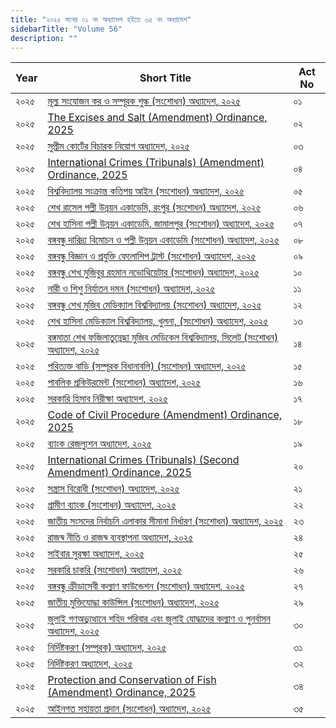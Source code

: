 ```yaml
---
title: "২০২৫ সনের ০১ নং অধ্যাদেশ হইতে ৩৫ নং অধ্যাদেশ"
sidebarTitle: "Volume 56"
description: ""
---
```


| Year | Short Title | Act No |
|------|-------------|--------|
| ২০২৫ | [মূল্য সংযোজন কর ও সম্পূরক শুল্ক (সংশোধন) অধ্যাদেশ, ২০২৫](/laws/volume-56/act-1514) | ০১ |
| ২০২৫ | [The Excises and Salt (Amendment) Ordinance, 2025](/laws/volume-56/act-1515) | ০২ |
| ২০২৫ | [সুপ্রীম কোর্টের বিচারক নিয়োগ অধ্যাদেশ, ২০২৫](/laws/volume-56/act-1516) | ০৩ |
| ২০২৫ | [International Crimes (Tribunals) (Amendment) Ordinance, 2025](/laws/volume-56/act-1517) | ০৪ |
| ২০২৫ | [বিশ্ববিদ্যালয় সংক্রান্ত কতিপয় আইন (সংশোধন) অধ্যাদেশ, ২০২৫](/laws/volume-56/act-1518) | ০৫ |
| ২০২৫ | [শেখ রাসেল পল্লী উন্নয়ন একাডেমি, রংপুর (সংশোধন) অধ্যাদেশ, ২০২৫](/laws/volume-56/act-1519) | ০৬ |
| ২০২৫ | [শেখ হাসিনা পল্লী উন্নয়ন একাডেমি, জামালপুর (সংশোধন) অধ্যাদেশ, ২০২৫](/laws/volume-56/act-1520) | ০৭ |
| ২০২৫ | [বঙ্গবন্ধু দারিদ্র্য বিমোচন ও পল্লী উন্নয়ন একাডেমি (সংশোধন) অধ্যাদেশ, ২০২৫](/laws/volume-56/act-1521) | ০৮ |
| ২০২৫ | [বঙ্গবন্ধু বিজ্ঞান ও প্রযুক্তি ফেলোশিপ ট্রাস্ট (সংশোধন) অধ্যাদেশ, ২০২৫](/laws/volume-56/act-1522) | ০৯ |
| ২০২৫ | [বঙ্গবন্ধু শেখ মুজিবুর রহমান নভোথিয়েটার (সংশোধন) অধ্যাদেশ, ২০২৫](/laws/volume-56/act-1523) | ১০ |
| ২০২৫ | [নারী ও শিশু নির্যাতন দমন (সংশোধন) অধ্যাদেশ, ২০২৫](/laws/volume-56/act-1524) | ১১ |
| ২০২৫ | [বঙ্গবন্ধু শেখ মুজিব মেডিক্যাল বিশ্ববিদ্যালয় (সংশোধন) অধ্যাদেশ, ২০২৫](/laws/volume-56/act-1525) | ১২ |
| ২০২৫ | [শেখ হাসিনা মেডিক্যাল বিশ্ববিদ্যালয়, খুলনা, (সংশোধন) অধ্যাদেশ, ২০২৫](/laws/volume-56/act-1526) | ১৩ |
| ২০২৫ | [বঙ্গমাতা শেখ ফজিলাতুন্নেছা মুজিব মেডিকেল বিশ্ববিদ্যালয়, সিলেট (সংশোধন) অধ্যাদেশ, ২০২৫](/laws/volume-56/act-1527) | ১৪ |
| ২০২৫ | [পরিত্যক্ত বাড়ি (সম্পূরক বিধানাবলি) (সংশোধন) অধ্যাদেশ, ২০২৫](/laws/volume-56/act-1528) | ১৫ |
| ২০২৫ | [পাবলিক প্রকিউরমেন্ট (সংশোধন) অধ্যাদেশ, ২০২৫](/laws/volume-56/act-1529) | ১৬ |
| ২০২৫ | [সরকারি হিসাব নিরীক্ষা অধ্যাদেশ, ২০২৫](/laws/volume-56/act-1530) | ১৭ |
| ২০২৫ | [Code of Civil Procedure (Amendment) Ordinance, 2025](/laws/volume-56/act-1531) | ১৮ |
| ২০২৫ | [ব্যাংক রেজল্যুশন অধ্যাদেশ, ২০২৫](/laws/volume-56/act-1532) | ১৯ |
| ২০২৫ | [International Crimes (Tribunals) (Second Amendment) Ordinance, 2025](/laws/volume-56/act-1533) | ২০ |
| ২০২৫ | [সন্ত্রাস বিরোধী (সংশোধন) অধ্যাদেশ, ২০২৫](/laws/volume-56/act-1534) | ২১ |
| ২০২৫ | [গ্রামীণ ব্যাংক (সংশোধন) অধ্যাদেশ, ২০২৫](/laws/volume-56/act-1535) | ২২ |
| ২০২৫ | [জাতীয় সংসদের নির্বাচনি এলাকার সীমানা নির্ধারণ (সংশোধন) অধ্যাদেশ, ২০২৫](/laws/volume-56/act-1536) | ২৩ |
| ২০২৫ | [রাজস্ব নীতি ও রাজস্ব ব্যবস্থাপনা অধ্যাদেশ, ২০২৫](/laws/volume-56/act-1537) | ২৪ |
| ২০২৫ | [সাইবার সুরক্ষা অধ্যাদেশ, ২০২৫](/laws/volume-56/act-1538) | ২৫ |
| ২০২৫ | [সরকারি চাকরি (সংশোধন) অধ্যাদেশ, ২০২৫](/laws/volume-56/act-1539) | ২৬ |
| ২০২৫ | [বঙ্গবন্ধু ক্রীড়াসেবী কল্যাণ ফাউন্ডেশন (সংশোধন) অধ্যাদেশ, ২০২৫](/laws/volume-56/act-1540) | ২৭ |
| ২০২৫ | [জাতীয় মুক্তিযোদ্ধা কাউন্সিল (সংশোধন) অধ্যাদেশ, ২০২৫](/laws/volume-56/act-1542) | ২৯ |
| ২০২৫ | [জুলাই গণঅভ্যুত্থানে শহিদ পরিবার এবং জুলাই যোদ্ধাদের কল্যাণ ও পুনর্বাসন অধ্যাদেশ, ২০২৫](/laws/volume-56/act-1543) | ৩০ |
| ২০২৫ | [নির্দিষ্টকরণ (সম্পূরক) অধ্যাদেশ, ২০২৫](/laws/volume-56/act-1544) | ৩১ |
| ২০২৫ | [নির্দিষ্টকরণ অধ্যাদেশ, ২০২৫](/laws/volume-56/act-1545) | ৩২ |
| ২০২৫ | [Protection and Conservation of Fish (Amendment) Ordinance, 2025](/laws/volume-56/act-1547) | ৩৪ |
| ২০২৫ | [আইনগত সহায়তা প্রদান (সংশোধন) অধ্যাদেশ, ২০২৫](/laws/volume-56/act-1548) | ৩৫ |
